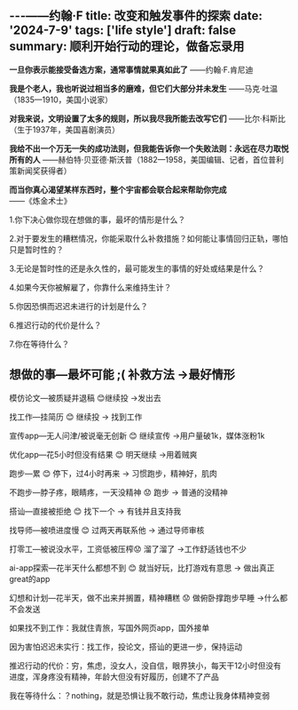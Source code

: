 ---——约翰·F
title: 改变和触发事件的探索
date: '2024-7-9'
tags: ['life style']
draft: false
summary: 顺利开始行动的理论，做备忘录用
---

**一旦你表示能接受备选方案，通常事情就果真如此了** ——约翰·F.肯尼迪

**我是个老人，我也听说过相当多的磨难，但它们大部分并未发生** ——马克·吐温（1835—1910，美国小说家）

**对我来说，文明设置了太多的规则，所以我尽我所能去改写它们** ——比尔·科斯比（生于1937年，美国喜剧演员）

**我给不出一个万无一失的成功法则，但我能告诉你一个失败法则：永远在尽力取悦所有的人** ——赫伯特·贝亚德·斯沃普（1882—1958，美国编辑、记者，首位普利策新闻奖获得者）

**而当你真心渴望某样东西时，整个宇宙都会联合起来帮助你完成** ——《炼金术士》

1.你下决心做你现在想做的事，最坏的情形是什么？

2.对于要发生的糟糕情况，你能采取什么补救措施？如何能让事情回归正轨，哪怕只是暂时性的？

3.无论是暂时性的还是永久性的，最可能发生的事情的好处或结果是什么？

4.如果今天你被解雇了，你靠什么来维持生计？

5.你因恐惧而迟迟未进行的计划是什么？

6.推迟行动的代价是什么？

7.你在等待什么？

## 想做的事—最坏可能 ;( 补救方法 →最好情形

模仿论文—被质疑并退稿 😊继续投 →发出去

找工作—挂简历 😊 继续投 → 找到工作

宣传app—无人问津/被说毫无创新 😊 继续宣传 →用户量破1k，媒体涨粉1k

优化app—花5小时但没有结果 😊 明天继续 →用着贼爽

跑步—累 😊 停下，过4小时再来 → 习惯跑步，精神好，肌肉

不跑步—脖子疼，眼睛疼，一天没精神 😟 跑步 → 普通的没精神

搭讪—直接被拒绝 😊 找下一个 → 有钱并且支持我

找导师—被喷进度慢 😊 过两天再联系他 → 通过导师审核

打零工—被说没水平，工资低被压榨😟 溜了溜了 →工作舒适钱也不少

ai-app探索—花半天什么都想不到 😊 就当好玩，比打游戏有意思 → 做出真正great的app

幻想和计划—花半天，做不出来并搁置，精神糟糕 😟 做俯卧撑跑步早睡 →什么都不会发送

如果找不到工作：我就住青旅，写国外网页app，国外接单

因为害怕迟迟未实行：找工作，投论文，搭讪的更进一步，保持运动

推迟行动的代价：穷，焦虑，没女人，没自信，眼界狭小，每天干12小时但没有进度，浑身疼没有精神，年龄大但没有好履历，创建不了产品

我在等待什么：？nothing，就是恐惧让我不敢行动，焦虑让我身体精神变弱
